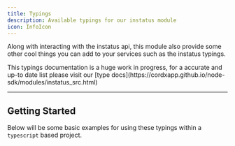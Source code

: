```yaml
---
title: Typings
description: Available typings for our instatus module
icon: InfoIcon
---
```



Along with interacting with the instatus api, this module also provide some other
cool things you can add to your services such as the instatus typings.

<Callout title="Warning" type="warn">
    This typings documentation is a huge work in progress, for a accurate and up-to date list please visit our [type
    docs](https://cordxapp.github.io/node-sdk/modules/instatus_src.html)
</Callout>

---

## Getting Started

Below will be some basic examples for using these typings within a `typescript` based project.

